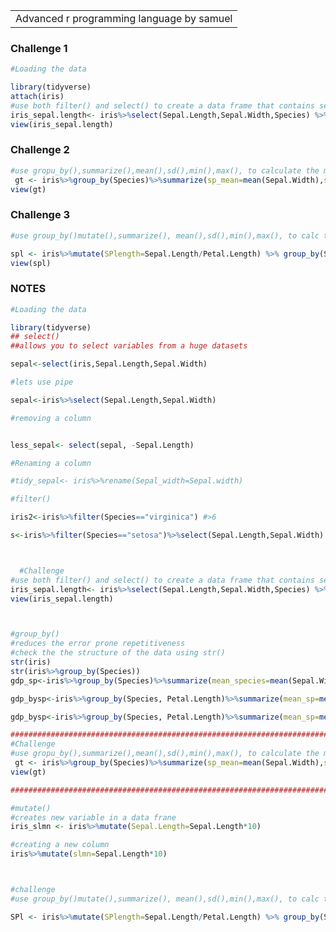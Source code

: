 |                                           |
|:------------------------------------------|
| Advanced r programming language by samuel |

### Challenge 1

```{r}


#Loading the data

library(tidyverse)
attach(iris)
#use both filter() and select() to create a data frame that contains sepal length >5 and sepal width and species
iris_sepal.length<- iris%>%select(Sepal.Length,Sepal.Width,Species) %>% filter(Sepal.Length>5)
view(iris_sepal.length) 

```

### Challenge 2

```{r}

#use gropu_by(),summarize(),mean(),sd(),min(),max(), to calculate the mean, sd,max value, min value of each species' sepal.width
 gt <- iris%>%group_by(Species)%>%summarize(sp_mean=mean(Sepal.Width),sd_sp_w=sd(Sepal.Width),min_sp_w=min(Sepal.Width),max_sp_w=max(Sepal.Width))
view(gt)
```

### Challenge 3

```{r}

#use group_by()mutate(),summarize(), mean(),sd(),min(),max(), to calc the mean,sd, find max,and min of a new column of variable called SPlength where the Sepal.Length is divide by Petal.Length

spl <- iris%>%mutate(SPlength=Sepal.Length/Petal.Length) %>% group_by(Species)%>%summarize(mean_SPlength=mean(SPlength),sd_SPlength=sd(SPlength),min_splength=min(SPlength),max_splength=max(SPlength))
view(spl)
```

### NOTES

```{r}
#Loading the data

library(tidyverse)
## select()
##allows you to select variables from a huge datasets

sepal<-select(iris,Sepal.Length,Sepal.Width)

#lets use pipe

sepal<-iris%>%select(Sepal.Length,Sepal.Width)

#removing a column


less_sepal<- select(sepal, -Sepal.Length)

#Renaming a column

#tidy_sepal<- iris%>%rename(Sepal_width=Sepal.width)

#filter()

iris2<-iris%>%filter(Species=="virginica") #>6

s<-iris%>%filter(Species=="setosa")%>%select(Sepal.Length,Sepal.Width)



  #Challenge
#use both filter() and select() to create a data frame that contains sepal length >5 and sepal width and species
iris_sepal.length<- iris%>%select(Sepal.Length,Sepal.Width,Species) %>% filter(Sepal.Length>5)
view(iris_sepal.length) 



#group_by()
#reduces the error prone repetitiveness 
#check the the structure of the data using str()
str(iris)
str(iris%>%group_by(Species))
gdp_sp<-iris%>%group_by(Species)%>%summarize(mean_species=mean(Sepal.Width))#group per sp and get mean of sepal.with

gdp_bysp<-iris%>%group_by(Species, Petal.Length)%>%summarize(mean_sp=mean(Sepal.Width)) #grp by 2 vars

gdp_bysp<-iris%>%group_by(Species, Petal.Length)%>%summarize(mean_sp=mean(Sepal.Width), mean_pt=mean(Petal.Length), sd_pl=mean(Sepal.Length))

##############################################################################
#Challenge
#use gropu_by(),summarize(),mean(),sd(),min(),max(), to calculate the mean, sd,max value, min value of each species' sepal.width
 gt <- iris%>%group_by(Species)%>%summarize(sp_mean=mean(Sepal.Width),sd_sp_w=sd(Sepal.Width),min_sp_w=min(Sepal.Width),max_sp_w=max(Sepal.Width))
view(gt)

########################################################################

#mutate()
#creates new variable in a data frane
iris_slmn <- iris%>%mutate(Sepal.Length=Sepal.Length*10)

#creating a new column
iris%>%mutate(slmn=Sepal.Length*10)



#challenge
#use group_by()mutate(),summarize(), mean(),sd(),min(),max(), to calc the mean,sd, find max,and min of a new column of variable called SPlength where the Sepal.Length is divide by Petal.Length

SPl <- iris%>%mutate(SPlength=Sepal.Length/Petal.Length) %>% group_by(Species)%>%summarize(mean_SPlength=mean(SPlength),sd_SPlength=sd(SPlength),min_splength=min(SPlength),max_splength=max(SPlength))
```
